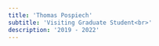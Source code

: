 ```yaml
---
title: 'Thomas Pospiech'
subtitle: 'Visiting Graduate Student<br>'
description: '2019 - 2022'
---
```


